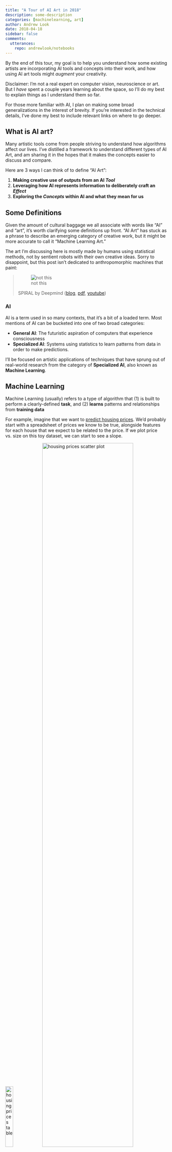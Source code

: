 ```yaml
---
title: "A Tour of AI Art in 2018"
description: some-description
categories: [machinelearning, art]
author: Andrew Look
date: 2018-04-18
sidebar: false
comments:
  utterances:
    repo: andrewlook/notebooks
---
```


By the end of this tour, my goal is to help you understand how some existing artists are incorporating AI tools and concepts into their work, and how using AI art tools might _augment_ your creativity.

Disclaimer: I'm not a real expert on computer vision, neuroscience or art. But I _have_ spent a couple years learning about the space, so I'll do my best to explain things as I understand them so far.

For those more familiar with AI, I plan on making some broad generalizations in the interest of brevity. If you're interested in the technical details, I've done my best to include relevant links on where to go deeper.

## What is AI art?

Many artistic tools come from people striving to understand how algorithms affect our lives. I've distilled a framework to understand different types of AI Art, and am sharing it in the hopes that it makes the concepts easier to discuss and compare.

Here are 3 ways I can think of to define "AI Art":

1. **Making creative use of outputs from an AI _Tool_**
2. **Leveraging how AI represents information to deliberately craft an _Effect_**
3. **Exploring the _Concepts_ within AI and what they mean for us**

## Some Definitions

Given the amount of cultural baggage we all associate with words like "AI" and "art", it's worth clarifying some definitions up front. "AI Art" has stuck as a phrase to describe an emerging category of creative work, but it might be more accurate to call it "Machine Learning Art."

The art I'm discussing here is mostly made by humans using statistical methods, not by sentient robots with their own creative ideas. Sorry to disappoint, but this post isn't dedicated to anthropomorphic machines that paint:

> ![not this](https://media.giphy.com/media/8P7fmIpUYBwHgjo322/giphy.gif)
>
> SPIRAL by Deepmind ([blog](https://deepmind.com/blog/learning-to-generate-images/), [pdf](https://deepmind.com/documents/183/SPIRAL.pdf), [youtube](https://www.youtube.com/watch?v=iSyvwAwa7vk))

### AI

AI is a term used in so many contexts, that it's a bit of a loaded term. Most mentions of AI can be bucketed into one of two broad categories:

- **General AI**: The futuristic aspiration of computers that experience consciousness
- **Specialized AI**: Systems using statistics to learn patterns from data in order to make predictions.

I'll be focused on artistic applications of techniques that have sprung out of real-world research from the category of **Specialized AI**, also known as **Machine Learning**.

## Machine Learning

Machine Learning (usually) refers to a type of algorithm that (1) is built to perform a clearly-defined **task**, and (2) **learns** patterns and relationships from **training data**

<!-- related: Explainability / Interpretability, Algorithmic Accountability -->

For example, imagine that we want to [predict housing prices](https://medium.com/@kabab/linear-regression-with-python-d4e10887ca43). We'd probably start with a spreadsheet of prices we know to be true, alongside features for each house that we expect to be related to the price. If we plot price vs. size on this toy dataset, we can start to see a slope.

<div>
  <img width="22%" style="display: inline" alt="housing prices table" src="https://cdn-images-1.medium.com/max/1280/1*TE_oNKRRek5io8v_-uZ9PQ.png" />
  <img width="75%" style="display: inline" alt="housing prices scatter plot" src="https://cdn-images-1.medium.com/max/1280/1*HUJzcLczeBFRdPPZ5HMcbw.png" />
</div>

If we were to draw a line through these points, the "slope" would be what you multiply the `size` by in order to get the `price` (plus a "bias" term, if the slope doesn't meet the Y-axis right at zero). The **objective** of an ML algorithm is to find a line to draw through these points that **minimizes the error** in its predictions. You can visualize the **error** as the distance from each real data point's `Y` coordinate to the **prediction**: the line's value at the corresponding `X` coordinate.

<div>
  <img width="45%" style="display: inline" alt="error bars" src="https://cdn-images-1.medium.com/max/1280/1*iBDH0gBBJNs-oLqUT17yng.png" />
  <img width="45%" style="display: inline" alt="iterative learning" src="https://cdn-images-1.medium.com/max/1280/1*xc5CSmK9d8oeKYxKxenEGg.gif" />
</div

In this case, they can start with a proposed line to draw, calculate the error, and make a next guess about what the best line could be. The way ML algorithms "learn" is to update their calculations to better satisfy their **objective** (in this case, finding the slope of a line through the points that minimizes the error). This process gets repeated, and if everything goes according to plan, the errors decrease.

## What is art?

> "Art is everything that you don't have to do." - [brian eno](https://twitter.com/BBC6Music/status/648200818697572352?s=20)

Whole books could be written in an attempt to define art, so I won't attempt an exhaustive definition.

> <img src="https://upload.wikimedia.org/wikipedia/commons/f/f6/Duchamp_Fountaine.jpg" width=400 />
>
> "Fountain," Marcel Duchamp, 1917 ([wikipedia](https://en.wikipedia.org/wiki/Marcel_Duchamp))

The truth is that art can be defined by whoever is creating it, and art history is full of boundary-pushing acts leading onlookers to ask "but is it art?"

## Back to AI Art

Now I'll step through three possible ways to define AI art and provide some examples along the way.

1. **Making creative use of outputs from an AI _Tool_**
2. **Leveraging how AI represents information to deliberately craft an _Effect_**
3. **Exploring the _Concepts_ within AI and what they mean for us**

<!--
These definitions actually mirror the progression of my own art practice. I'll step through them in an attempt to share how my understanding of the space has evolved since I first started.
-->

---

## Definition #1: Making creative use of outputs from an AI _Tool_

The simplest definition of AI art is any artifact generated from a tool the makes use of AI, whether or not the artist makes this a central part of the work.

Apps such as Prisma, for example, make it easy for anyone to take a photo on their phone and render it in a painterly style.

Even without much context on how they work, easy-to-use tools such as [pix2pix](https://affinelayer.com/pixsrv/) can be fun to play with and yield weird results.

> ![bread_cat](https://media.giphy.com/media/fik7beSODmO75YI6Qd/giphy.gif)?>
>
> _"Image-to-Image Translation with Conditional Adversarial Networks"_, Isola et al, 2017 ([pdf](https://arxiv.org/abs/1611.07004))

We'll look at some more in-depth approaches later (time permitting), but for now this is just fun.

> ![pix2pix_pyramid_cat](https://media.giphy.com/media/wHYLEo4Z7kPJwlbO9U/giphy.gif)

---

## Definition #2: **Leveraging how AI represents information to deliberately craft an effect**

A slightly more complex definition of AI art is one in which an artist uses his or her understanding of the machine learning internals to achieve a specific effect. For example, it's possible to make some interesting visual artifacts by inspecting how machine learning algorithms represent information.

> <img src="https://courses.cs.washington.edu/courses/cse576/13sp/images/eigenfaces.png" width=400 />
>
> [source](https://courses.cs.washington.edu/courses/cse576/13sp/projects/project3/)

In fact, the spooky faces came from a visualization of Eigenfaces, which sought to "learn" how to represent faces in a "latent space". For me, this early facila recognition output brings to mind one of my favorite quotes by Brian Eno (who I'm quoting more than once in this piece since he's had so much to say about the overlap of technology and art).

> _“**Whatever you now find weird, ugly, uncomfortable, and nasty about a new medium will surely become its signature.** CD distortion, the jitteriness of digital video, the crap sound of 8-bit, all of these will be cherished and emulated as soon as they can be avoided. It’s the sound of failure. So much modern art is the sound of things going out of control. Out of a medium, pushing to its limits and breaking apart.”_ - [Brian Eno](https://www.goodreads.com/quotes/649039-whatever-you-now-find-weird-ugly-uncomfortable-and-nasty-about)

---

Recent generative algorithms have rapidly improved their ability both to learn **latent spaces**, and to **generate** images from any point in these latent spaces.

> ![facespace](https://onionesquereality.files.wordpress.com/2009/02/face_space.jpg)
>
> _Face Recognition using Eigenfaces,_ Turk et al, 1991 [pdf](http://www.cs.ucsb.edu/~mturk/Papers/mturk-CVPR91.pdf)

Methods of **encoding** real images into vectors representing a point in latent space have since improved, as have the methods of **decoding** latent vectors back into realistic images.

When we **interpolate** between two points in the latent space, we can smoothly generate images at each point along the way. In the uncanny example below, I find it striking that (almost) every point in between looks like a person. Looking at this work, I can't help thinking that these algorithms are showing us something about our innate similarity to all other humans.

> ![celeb_1hr_man](https://media.giphy.com/media/1Bgck5vkuyNxSFPNmJ/giphy.gif)
>
> _Progressive Growing of GANs for Improved Quality, Stability, and Variation_, Karras et al, 2018 ([pdf](http://research.nvidia.com/publication/2017-10_Progressive-Growing-of), [youtube](https://www.youtube.com/watch?v=36lE9tV9vm0))

One striking example of a completely new type of tool leveraging this understanding is called [Toposketch](https://vusd.github.io/toposketch/). It allows visual navigation of latent spaces in order to gain fine-grained control over the generated artifacts. This makes me wonder what kinds of creative tools could be built to leverage the information that machines are able to derive from the increaing volume of data that's available to us today.

![toposketch_man_loop](https://media.giphy.com/media/5BYqBxH66X3UobP3SH/giphy.gif)

---

## Definition #3: **Exploring the _Concepts_ within AI and what they means for us**

Among other things, this could encompass exploring AI's relationships to:

- our society
- the individual
- the nature of consciousness

### Example: Treachery of Imagenet

Tom White made some beautifully designed prints, each of which fools a computer vision network into believing it's actually a picture of a specific object (see the predicted categories to the right of the image below).

> ![img](https://github.com/andrewlook/tour-of-ai-art/raw/master/public/images/tom_white_adversarial_posters.jpg)
>
> [source](https://medium.com/artists-and-machine-intelligence/perception-engines-8a46bc598d57)

There's a new field of security concerned with adversarial machine learning, concerned with how attackers can fool neural networks into misinterpreting what they see. It's not intuitive, but the consequences can be serious - imagine a self-driving car fooled into missing a stop sign. I admire how Tom White took a complex concept and used it to make a visually appealing piece that sparks curiosity and raises awareness about concepts that may affect our lives but don't have easy conversational entry points for outsiders.

### Example: Simulating How Humans Draw

I'm fascinated when researchers attempt to mimic how humans draw. In particular, I'm interested in how the researchers set up an algorithm to mimic the process of drawing - they have to choose what happens next, how much the first part of the drawing affects what happens next, and how to define success.

> ![simulating how humans draw](https://media.giphy.com/media/OjY1YSX6jFROm02W0J/giphy.gif)
>
> [source](https://deepmind.com/blog/learning-to-generate-images/)

In my analog artworks, I've noticed that sometimes I start a drawing not knowing how it will end up. Small accidents or random movements early in the drawing lead me to see something unexpected, adjust my course and capture what I saw. Oddly enough, thinking about the rigid framing of machine learning problems (input: view of the canvas, output: X,Y,Z coordinates of brush movement) has led to some fun experiments. For example, what happens if i close my eyes and draw?

---

## In Conclusion

Given that there are several ways to define AI art (and I'm sure my list is not comprehensive), my hope is that we can broaden our view of what AI art means. While it does include fun images made using new mobile apps, I'd also like to think that there's some more profound works out there. Works that can surprise people, help them understand the role of new technologies in their daily lives, and stoke their curiosity to learn more.

> "Stop thinking about art works as objects, and start thinking about them as triggers for experiences. ... what makes a work of art ‘good’ for you is not something that is already ‘inside’ it, but something that happens inside you — so the value of the work lies in the degree to which it can help you have the kind of experience that you call art."
>
> Brian Eno, via [brainpickings](https://www.brainpickings.org/2013/05/15/brian-eno-diary-art/)